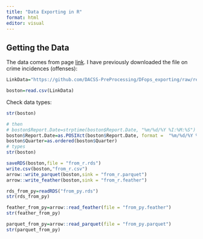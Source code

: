 ```yaml
---
title: "Data Exporting in R"
format: html
editor: visual
---
```


## Getting the Data

The data comes from page [link](https://boston-pd-crime-hub-boston.hub.arcgis.com/pages/data). I have previously downloaded the file on crime incidences (offenses):

```r
LinkData="https://github.com/DACSS-PreProcessing/DFops_exporting/raw/refs/heads/main/originalData/Boston_Incidents.csv"

boston=read.csv(LinkData)
```

Check data types:

```r
str(boston)
```

```r
# then
# boston$Report.Date=strptime(boston$Report.Date, "%m/%d/%Y %I:%M:%S")
boston$Report.Date=as.POSIXct(boston$Report.Date, format =  "%m/%d/%Y %I:%M:%S %p", tz = 'UTC') 
boston$Quarter=as.ordered(boston$Quarter)
# types
str(boston)
```

```r
saveRDS(boston,file = "from_r.rds")
write.csv(boston,"from_r.csv")
arrow::write_parquet(boston,sink = "from_r.parquet")
arrow::write_feather(boston,sink = "from_r.feather")

```

```r
rds_from_py=readRDS("from_py.rds")
str(rds_from_py)
```


```r
feather_from_py=arrow::read_feather(file = "from_py.feather")
str(feather_from_py)
```

```r
parquet_from_py=arrow::read_parquet(file = "from_py.parquet")
str(parquet_from_py)
```
